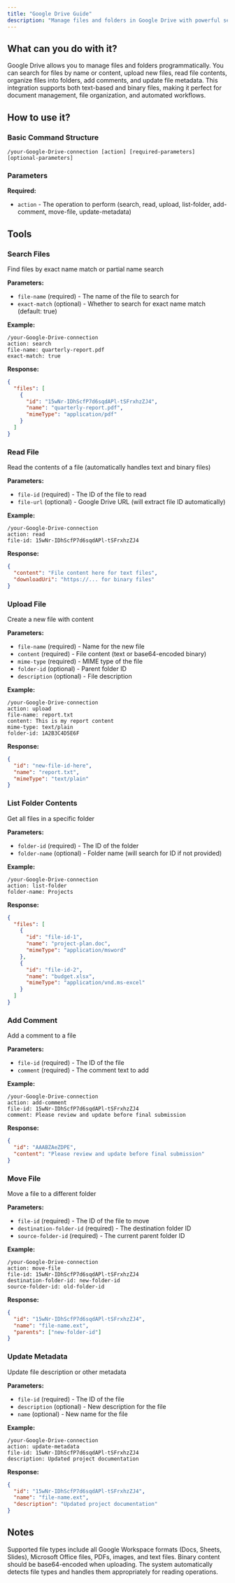 ```yaml
---
title: "Google Drive Guide"
description: "Manage files and folders in Google Drive with powerful search, upload, and organization capabilities"
---
```


## What can you do with it?

Google Drive allows you to manage files and folders programmatically. You can search for files by name or content, upload new files, read file contents, organize files into folders, add comments, and update file metadata. This integration supports both text-based and binary files, making it perfect for document management, file organization, and automated workflows.

## How to use it?

### Basic Command Structure
```
/your-Google-Drive-connection [action] [required-parameters] [optional-parameters]
```

### Parameters

**Required:**

- `action` - The operation to perform (search, read, upload, list-folder, add-comment, move-file, update-metadata)

## Tools

### Search Files
Find files by exact name match or partial name search

**Parameters:**
- `file-name` (required) - The name of the file to search for
- `exact-match` (optional) - Whether to search for exact name match (default: true)

**Example:**
```
/your-Google-Drive-connection
action: search
file-name: quarterly-report.pdf
exact-match: true
```

**Response:**
```json
{
  "files": [
    {
      "id": "15wNr-IDhScfP7d6sqdAPl-tSFrxhzZJ4",
      "name": "quarterly-report.pdf",
      "mimeType": "application/pdf"
    }
  ]
}
```

### Read File
Read the contents of a file (automatically handles text and binary files)

**Parameters:**
- `file-id` (required) - The ID of the file to read
- `file-url` (optional) - Google Drive URL (will extract file ID automatically)

**Example:**
```
/your-Google-Drive-connection
action: read
file-id: 15wNr-IDhScfP7d6sqdAPl-tSFrxhzZJ4
```

**Response:**
```json
{
  "content": "File content here for text files",
  "downloadUri": "https://... for binary files"
}
```

### Upload File
Create a new file with content

**Parameters:**
- `file-name` (required) - Name for the new file
- `content` (required) - File content (text or base64-encoded binary)
- `mime-type` (required) - MIME type of the file
- `folder-id` (optional) - Parent folder ID
- `description` (optional) - File description

**Example:**
```
/your-Google-Drive-connection
action: upload
file-name: report.txt
content: This is my report content
mime-type: text/plain
folder-id: 1A2B3C4D5E6F
```

**Response:**
```json
{
  "id": "new-file-id-here",
  "name": "report.txt",
  "mimeType": "text/plain"
}
```

### List Folder Contents
Get all files in a specific folder

**Parameters:**
- `folder-id` (required) - The ID of the folder
- `folder-name` (optional) - Folder name (will search for ID if not provided)

**Example:**
```
/your-Google-Drive-connection
action: list-folder
folder-name: Projects
```

**Response:**
```json
{
  "files": [
    {
      "id": "file-id-1",
      "name": "project-plan.doc",
      "mimeType": "application/msword"
    },
    {
      "id": "file-id-2",
      "name": "budget.xlsx",
      "mimeType": "application/vnd.ms-excel"
    }
  ]
}
```

### Add Comment
Add a comment to a file

**Parameters:**
- `file-id` (required) - The ID of the file
- `comment` (required) - The comment text to add

**Example:**
```
/your-Google-Drive-connection
action: add-comment
file-id: 15wNr-IDhScfP7d6sqdAPl-tSFrxhzZJ4
comment: Please review and update before final submission
```

**Response:**
```json
{
  "id": "AAABZAeZDPE",
  "content": "Please review and update before final submission"
}
```

### Move File
Move a file to a different folder

**Parameters:**
- `file-id` (required) - The ID of the file to move
- `destination-folder-id` (required) - The destination folder ID
- `source-folder-id` (required) - The current parent folder ID

**Example:**
```
/your-Google-Drive-connection
action: move-file
file-id: 15wNr-IDhScfP7d6sqdAPl-tSFrxhzZJ4
destination-folder-id: new-folder-id
source-folder-id: old-folder-id
```

**Response:**
```json
{
  "id": "15wNr-IDhScfP7d6sqdAPl-tSFrxhzZJ4",
  "name": "file-name.ext",
  "parents": ["new-folder-id"]
}
```

### Update Metadata
Update file description or other metadata

**Parameters:**
- `file-id` (required) - The ID of the file
- `description` (optional) - New description for the file
- `name` (optional) - New name for the file

**Example:**
```
/your-Google-Drive-connection
action: update-metadata
file-id: 15wNr-IDhScfP7d6sqdAPl-tSFrxhzZJ4
description: Updated project documentation
```

**Response:**
```json
{
  "id": "15wNr-IDhScfP7d6sqdAPl-tSFrxhzZJ4",
  "name": "file-name.ext",
  "description": "Updated project documentation"
}
```

## Notes 

Supported file types include all Google Workspace formats (Docs, Sheets, Slides), Microsoft Office files, PDFs, images, and text files. Binary content should be base64-encoded when uploading. The system automatically detects file types and handles them appropriately for reading operations. 